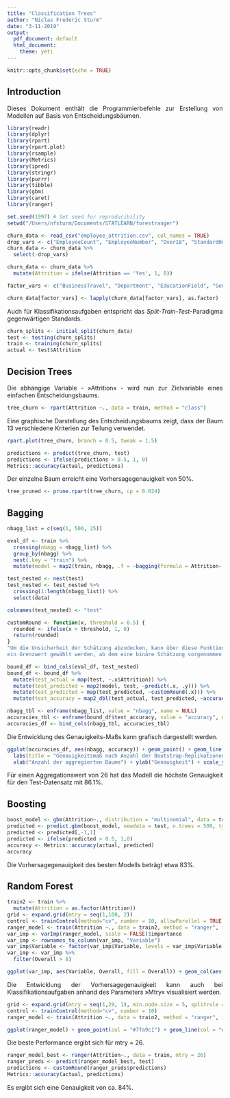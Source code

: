 ```yaml
---
title: "Classification Trees"
author: "Niclas Frederic Sturm"
date: "3-11-2019"
output:
  pdf_document: default
  html_document:
    theme: yeti
---
```


<style>
body {
text-align: justify}
</style>

```r
knitr::opts_chunk$set(echo = TRUE)
```

## Introduction

Dieses Dokument enthält die Programmierbefehle zur Erstellung von Modellen auf Basis von Entscheidungsbäumen. 

```r
library(readr)
library(dplyr)
library(rpart)
library(rpart.plot)
library(rsample)
library(Metrics)
library(ipred)
library(stringr)
library(purrr)
library(tibble)
library(gbm)
library(caret)
library(ranger)

set.seed(1997) # Set seed for reproducibility
setwd("/Users/nfsturm/Documents/STATLEARN/forestranger")

churn_data <- read_csv("employee_attrition.csv", col_names = TRUE)
drop_vars <- c("EmployeeCount", "EmployeeNumber", "Over18", "StandardHours", "HourlyRate", "MonthlyRate", "DailyRate")
churn_data <- churn_data %>%
  select(-drop_vars)

churn_data <- churn_data %>%
  mutate(Attrition = ifelse(Attrition == 'Yes', 1, 0))

factor_vars <- c("BusinessTravel", "Department", "EducationField", "Gender", "JobRole", "MaritalStatus", "OverTime")

churn_data[factor_vars] <- lapply(churn_data[factor_vars], as.factor)

```

Auch für Klassifikationsaufgaben entspricht das *Split-Train-Test*-Paradigma gegenwärtigen Standards. 

```r
churn_splits <- initial_split(churn_data)
test <- testing(churn_splits)
train <- training(churn_splits)
actual <- test$Attrition
```

## Decision Trees

Die abhängige Variable - »Attrition« - wird nun zur Zielvariable eines einfachen Entscheidungsbaums. 

```r
tree_churn <- rpart(Attrition ~., data = train, method = "class")
```

Eine graphische Darstellung des Entscheidungsbaums zeigt, dass der Baum 13 verschiedene Kriterien zur Teilung verwendet. 

```r
rpart.plot(tree_churn, branch = 0.5, tweak = 1.5)
```

```r
predictions <- predict(tree_churn, test)
predictions <- ifelse(predictions > 0.5, 1, 0)
Metrics::accuracy(actual, predictions)
```

Der einzelne Baum erreicht eine Vorhersagegenauigkeit von 50%. 

```r
tree_pruned <- prune.rpart(tree_churn, cp = 0.024)
```



## Bagging 

```r
nbagg_list = c(seq(1, 500, 25))

eval_df <- train %>%
  crossing(nbagg = nbagg_list) %>%
  group_by(nbagg) %>%
  nest(.key = "train") %>%
  mutate(model = map2(train, nbagg, .f = ~bagging(formula = Attrition~., data = .x, nbagg = .y)))

test_nested <- nest(test)
test_nested <- test_nested %>%
  crossing(1:length(nbagg_list)) %>%
  select(data)

colnames(test_nested) <- "test"

customRound <- function(x, threshold = 0.5) {
  rounded <- ifelse(x > threshold, 1, 0)
  return(rounded)
} 
"Um die Unsicherheit der Schätzung abzudecken, kann über diese Funktion
ein Grenzwert gewählt werden, ab dem eine binäre Schätzung vorgenommen wird."

bound_df <- bind_cols(eval_df, test_nested)
bound_df <- bound_df %>%
  mutate(test_actual = map(test, ~.x$Attrition)) %>%
  mutate(test_predicted = map2(model, test, ~predict(.x, .y))) %>%
  mutate(test_predicted = map(test_predicted, ~customRound(.x))) %>%
  mutate(test_accuracy = map2_dbl(test_actual, test_predicted, ~accuracy(actual = .x, predicted = .y)))

nbagg_tbl <- enframe(nbagg_list, value = "nbagg", name = NULL)
accuracies_tbl <- enframe(bound_df$test_accuracy, value = "accuracy", name = NULL)
accuracies_df <- bind_cols(nbagg_tbl, accuracies_tbl)
```

Die Entwicklung des Genauigkeits-Maßs kann grafisch dargestellt werden. 

```r
ggplot(accuracies_df, aes(nbagg, accuracy)) + geom_point() + geom_line() + theme_classic() + 
  labs(title = "Genauigkeitsmaß nach Anzahl der Bootstrap-Replikationen", caption = "Verwendung 20 diskreter Werte") + 
  xlab("Anzahl der aggregierten Bäume") + ylab("Genauigkeit") + scale_y_continuous(limits = c(0.8, 0.87)) + scale_x_continuous(limits = c(0, 500))
```

Für einen Aggregationswert von 26 hat das Modell die höchste Genauigkeit für den Test-Datensatz mit 86.1%. 

## Boosting

```r
boost_model <- gbm(Attrition~., distribution = "multinomial", data = train, n.trees = 500, shrinkage = 0.002, n.minobsinnode = 10, cv.folds = 10)
predicted <- predict.gbm(boost_model, newdata = test, n.trees = 500, type = "response") 
predicted <- predicted[,-1,1]
predicted <- ifelse(predicted > 0.5, 1,0)
accuracy <- Metrics::accuracy(actual, predicted)
accuracy
```

Die Vorhersagegenauigkeit des besten Modells beträgt etwa 83%. 

## Random Forest

```r
train2 <- train %>%
  mutate(Attrition = as.factor(Attrition))
grid <- expand.grid(mtry = seq(1,100, 2))
control <- trainControl(method="cv", number = 10, allowParallel = TRUE)
ranger_model <- train(Attrition ~., data = train2, method = "ranger", importance = "impurity")
var_imp <- varImp(ranger_model, scale = FALSE)$importance
var_imp <- rownames_to_column(var_imp, "Variable")
var_imp$Variable <- factor(var_imp$Variable, levels = var_imp$Variable[order(var_imp$Overall)])
var_imp <- var_imp %>%
  filter(Overall > 8)
```

```r
ggplot(var_imp, aes(Variable, Overall, fill = Overall)) + geom_col(aes(fill = Overall)) + coord_flip() + theme_classic() + labs(title = "Variableneinfluss im Random Forest", subtitle = "Anmerkung: Cut-Off bei 8%") + geom_text(aes(label=round(Overall, digits = 2)), nudge_y =1, col = "black") + scale_fill_gradient2(low="#e7eff6", high="#63ace5")
```

Die Entwicklung der Vorhersagegenauigkeit kann auch bei Klassifikationsaufgaben anhand des Parameters »Mtry« visualisiert werden. 

```r
grid <- expand.grid(mtry = seq(1,29, 1), min.node.size = 5, splitrule = "gini")
control <- trainControl(method="cv", number = 10)
ranger_model <- train(Attrition ~., data = train2, method = "ranger", importance = "impurity", tuneGrid = grid, trControl = control)

ggplot(ranger_model) + geom_point(col = "#7fa9c1") + geom_line(col = "#7fa9c1") + theme_classic() + xlab("Anzahl von Mtry") + scale_x_continuous(breaks = c(1,5,10,15,20,25,30))

```

Die beste Performance ergibt sich für mtry = 26. 

```r
ranger_model_best <- ranger(Attrition~., data = train, mtry = 26)
ranger_preds <- predict(ranger_model_best, test)
predictions <- customRound(ranger_preds$predictions)
Metrics::accuracy(actual, predictions)
```

Es ergibt sich eine Genauigkeit von ca. 84%. 